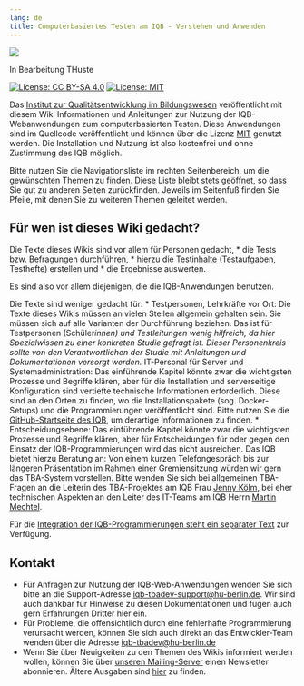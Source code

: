 ```yaml
---
lang: de
title: Computerbasiertes Testen am IQB - Verstehen und Anwenden 
---
```

![](banner-image.jpg)

::: {.callout-note}
In Bearbeitung THuste
:::

[![License: CC BY-SA 4.0](https://img.shields.io/badge/License-CC%20BY--SA%204.0-lightgrey.svg)](https://creativecommons.org/licenses/by-sa/4.0/) [![License: MIT](https://img.shields.io/badge/License-MIT-yellow.svg?style=flat-square)](https://opensource.org/licenses/MIT)

Das [Institut zur Qualitätsentwicklung im Bildungswesen](https://www.iqb.hu-berlin.de) veröffentlicht mit diesem Wiki Informationen und Anleitungen zur Nutzung der IQB-Webanwendungen zum computerbasierten Testen. Diese Anwendungen sind im Quellcode veröffentlicht und können über die Lizenz [MIT](https://github.com/iqb-berlin/iqb-berlin.github.io/wiki/1.5-Copyright,-Lizenz) genutzt werden. Die Installation und Nutzung ist also kostenfrei und ohne Zustimmung des IQB möglich. 

Bitte nutzen Sie die Navigationsliste im rechten Seitenbereich, um die gewünschten Themen zu finden. Diese Liste bleibt stets geöffnet, so dass Sie gut zu anderen Seiten zurückfinden. Jeweils im Seitenfuß finden Sie Pfeile, mit denen Sie zu weiteren Themen geleitet werden.

## Für wen ist dieses Wiki gedacht?
Die Texte dieses Wikis sind vor allem für Personen gedacht, 
* die Tests bzw. Befragungen durchführen,
* hierzu die Testinhalte (Testaufgaben, Testhefte) erstellen und 
* die Ergebnisse auswerten.

Es sind also vor allem diejenigen, die die IQB-Anwendungen benutzen.

Die Texte sind weniger gedacht für:
* Testpersonen, Lehrkräfte vor Ort: Die Texte dieses Wikis müssen an vielen Stellen allgemein gehalten sein. Sie müssen sich auf alle Varianten der Durchführung beziehen. Das ist für Testpersonen (Schüler*innen) und Testleitungen wenig hilfreich, da hier Spezialwissen zu einer konkreten Studie gefragt ist. Dieser Personenkreis sollte von den Verantwortlichen der Studie mit Anleitungen und Dokumentationen versorgt werden.
* IT-Personal für Server und Systemadministration: Das einführende Kapitel könnte zwar die wichtigsten Prozesse und Begriffe klären, aber für die Installation und serverseitige Konfiguration sind vertiefte technische Informationen erforderlich. Diese sind an den Orten zu finden, wo die Installationspakete (sog. Docker-Setups) und die Programmierungen veröffentlicht sind. Bitte nutzen Sie die [GitHub-Startseite des IQB](https://iqb-berlin.github.io/), um derartige Informationen zu finden.
* Entscheidungsebene: Das einführende Kapitel könnte zwar die wichtigsten Prozesse und Begriffe klären, aber für Entscheidungen für oder gegen den Einsatz der IQB-Programmierungen wird das nicht ausreichen. Das IQB bietet hierzu Beratung an: Von einem kurzen Telefongespräch bis zur längeren Präsentation im Rahmen einer Gremiensitzung würden wir gern das TBA-System vorstellen. Bitte wenden Sie sich bei allgemeinen TBA-Fragen an die Leiterin des TBA-Projektes am IQB Frau [Jenny Kölm](mailto:jenny.koelm@iqb.hu-berlin.de), bei eher technischen Aspekten an den Leiter des IT-Teams am IQB Herrn [Martin Mechtel](mailto:mechtel@iqb.hu-berlin.de).

Für die [Integration der IQB-Programmierungen steht ein separater Text](https://github.com/iqb-berlin/iqb-berlin.github.io/raw/master/assets/IQB%20Integration%20Player-Testcenter.pdf) zur Verfügung.

## Kontakt
* Für Anfragen zur Nutzung der IQB-Web-Anwendungen wenden Sie sich bitte an die Support-Adresse [iqb-tbadev-support@hu-berlin.de](mailto:iqb-tbadev-support@hu-berlin.de). Wir sind auch dankbar für Hinweise zu diesen Dokumentationen und fügen auch gern Erfahrungen Dritter hier ein.
* Für Probleme, die offensichtlich durch eine fehlerhafte Programmierung verursacht werden, können Sie sich auch direkt an das Entwickler-Team wenden über die Adresse [iqb-tbadev@hu-berlin.de](mailto:iqb-tbadev@hu-berlin.de)
* Wenn Sie über Neuigkeiten zu den Themen des Wikis informiert werden wollen, können Sie über [unseren Mailing-Server](https://sympa.cms.hu-berlin.de/sympa/subscribe/iqb-tbadev-news) einen Newsletter abonnieren. Ältere Ausgaben sind [hier](https://sympa.cms.hu-berlin.de/sympa/arc/iqb-tbadev-news) zu finden.
